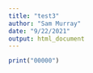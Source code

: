 ```yaml
---
title: "test3"
author: "Sam Murray"
date: "9/22/2021"
output: html_document
---
```


```r
print("00000")
```

